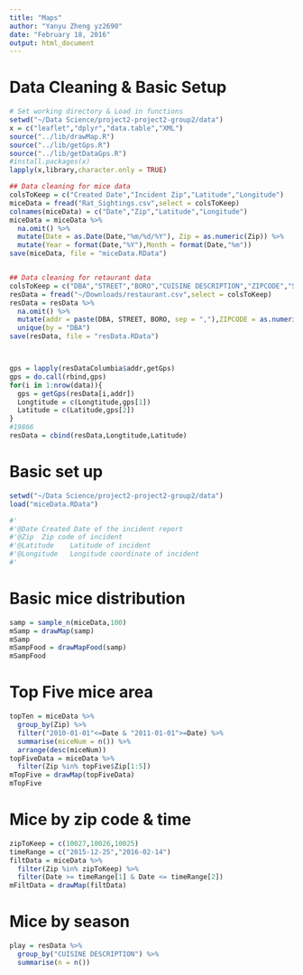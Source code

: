 ```yaml
---
title: "Maps"
author: "Yanyu Zheng yz2690"
date: "February 18, 2016"
output: html_document
---
```

# Data Cleaning & Basic Setup
```r
# Set working directory & Load in functions
setwd("~/Data Science/project2-project2-group2/data")
x = c("leaflet","dplyr","data.table","XML")
source("../lib/drawMap.R")
source("../lib/getGps.R")
source("../lib/getDataGps.R")
#install.packages(x)
lapply(x,library,character.only = TRUE)

## Data cleaning for mice data
colsToKeep = c("Created Date","Incident Zip","Latitude","Longitude")
miceData = fread("Rat_Sightings.csv",select = colsToKeep)
colnames(miceData) = c("Date","Zip","Latitude","Longitude")
miceData = miceData %>% 
  na.omit() %>%
  mutate(Date = as.Date(Date,"%m/%d/%Y"), Zip = as.numeric(Zip)) %>%
  mutate(Year = format(Date,"%Y"),Month = format(Date,"%m")) 
save(miceData, file = "miceData.RData") 


## Data cleaning for retaurant data
colsToKeep = c("DBA","STREET","BORO","CUISINE DESCRIPTION","ZIPCODE","SCORE")
resData = fread("~/Downloads/restaurant.csv",select = colsToKeep)
resData = resData %>%
  na.omit() %>%
  mutate(addr = paste(DBA, STREET, BORO, sep = ","),ZIPCODE = as.numeric(ZIPCODE)) %>%
  unique(by = "DBA")
save(resData, file = "resData.RData")



gps = lapply(resDataColumbia$addr,getGps)
gps = do.call(rbind,gps)
for(i in 1:nrow(data)){
  gps = getGps(resData[i,addr])
  Longtitude = c(Longtitude,gps[1])
  Latitude = c(Latitude,gps[2])
}
#19866
resData = cbind(resData,Longtitude,Latitude)
```
# Basic set up
```r
setwd("~/Data Science/project2-project2-group2/data")
load("miceData.RData")

#'
#'@Date Created Date of the incident report
#'@Zip  Zip code of incident
#'@Latitude    Latitude of incident
#'@Longitude   Longitude coordinate of incident
#'
```
# Basic mice distribution
```r
samp = sample_n(miceData,100)
mSamp = drawMap(samp)
mSamp
mSampFood = drawMapFood(samp)
mSampFood
```
# Top Five mice area
```r
topTen = miceData %>%
  group_by(Zip) %>%
  filter("2010-01-01"<=Date & "2011-01-01">=Date) %>%
  summarise(miceNum = n()) %>%
  arrange(desc(miceNum))
topFiveData = miceData %>%
  filter(Zip %in% topFive$Zip[1:5])
mTopFive = drawMap(topFiveData)
mTopFive
```
# Mice by zip code & time
```r
zipToKeep = c(10027,10026,10025)
timeRange = c("2015-12-25","2016-02-14")
filtData = miceData %>%
  filter(Zip %in% zipToKeep) %>%
  filter(Date >= timeRange[1] & Date <= timeRange[2])
mFiltData = drawMap(filtData) 
```
# Mice by season
```r
play = resData %>%
  group_by("CUISINE DESCRIPTION") %>%
  summarise(n = n())
```


